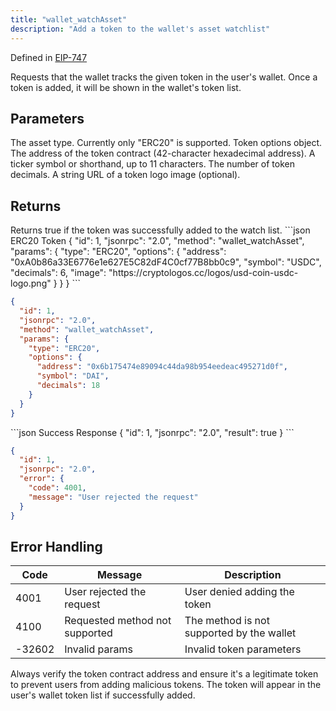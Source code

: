 ```yaml
---
title: "wallet_watchAsset"
description: "Add a token to the wallet's asset watchlist"
---
```


Defined in [EIP-747](https://eips.ethereum.org/EIPS/eip-747)

<Info>
Requests that the wallet tracks the given token in the user's wallet. Once a token is added, it will be shown in the wallet's token list.
</Info>

## Parameters

<ParamField body="type" type="string" required>
The asset type. Currently only "ERC20" is supported.
</ParamField>

<ParamField body="options" type="object" required>
Token options object.

<Expandable title="Options properties">
<ParamField body="address" type="string" required>
The address of the token contract (42-character hexadecimal address).
</ParamField>

<ParamField body="symbol" type="string" required>
A ticker symbol or shorthand, up to 11 characters.
</ParamField>

<ParamField body="decimals" type="number" required>
The number of token decimals.
</ParamField>

<ParamField body="image" type="string">
A string URL of a token logo image (optional).
</ParamField>
</Expandable>
</ParamField>

## Returns

<ResponseField name="result" type="boolean">
Returns true if the token was successfully added to the watch list.
</ResponseField>

<RequestExample>
```json ERC20 Token
{
  "id": 1,
  "jsonrpc": "2.0",
  "method": "wallet_watchAsset",
  "params": {
    "type": "ERC20",
    "options": {
      "address": "0xA0b86a33E6776e1e627E5C82dF4C0cf77B8bb0c9",
      "symbol": "USDC",
      "decimals": 6,
      "image": "https://cryptologos.cc/logos/usd-coin-usdc-logo.png"
    }
  }
}
```

```json Custom Token
{
  "id": 1,
  "jsonrpc": "2.0",
  "method": "wallet_watchAsset",
  "params": {
    "type": "ERC20",
    "options": {
      "address": "0x6b175474e89094c44da98b954eedeac495271d0f",
      "symbol": "DAI",
      "decimals": 18
    }
  }
}
```
</RequestExample>

<ResponseExample>
```json Success Response
{
  "id": 1,
  "jsonrpc": "2.0",
  "result": true
}
```

```json User Rejected
{
  "id": 1,
  "jsonrpc": "2.0",
  "error": {
    "code": 4001,
    "message": "User rejected the request"
  }
}
```
</ResponseExample>

## Error Handling

| Code | Message                        | Description |
| ---- | ------------------------------ | ----------- |
| 4001 | User rejected the request      | User denied adding the token |
| 4100 | Requested method not supported | The method is not supported by the wallet |
| -32602 | Invalid params                 | Invalid token parameters |

<Warning>
Always verify the token contract address and ensure it's a legitimate token to prevent users from adding malicious tokens.
</Warning>

<Info>
The token will appear in the user's wallet token list if successfully added.
</Info>
